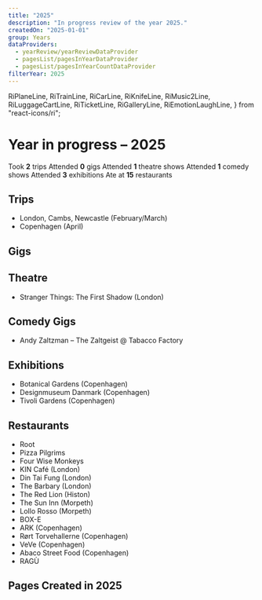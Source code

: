 ```yaml
---
title: "2025"
description: "In progress review of the year 2025."
createdOn: "2025-01-01"
group: Years
dataProviders:
  - yearReview/yearReviewDataProvider
  - pagesList/pagesInYearDataProvider
  - pagesList/pagesInYearCountDataProvider
filterYear: 2025
---
```


  RiPlaneLine,
  RiTrainLine,
  RiCarLine,
  RiKnifeLine,
  RiMusic2Line,
  RiLuggageCartLine,
  RiTicketLine,
  RiGalleryLine,
  RiEmotionLaughLine,
} from "react-icons/ri";

# Year in progress – 2025

<CountTiles>
  <Tile>
    <Icon component={RiLuggageCartLine} /> Took <strong>2</strong> trips
  </Tile>
  <Tile>
    <Icon component={RiMusic2Line} /> Attended <strong>0</strong> gigs
  </Tile>
  <Tile>
    <Icon component={RiTicketLine} /> Attended <strong>1</strong> theatre shows
  </Tile>
  <Tile>
    <Icon component={RiEmotionLaughLine} /> Attended <strong>1</strong> comedy
    shows
  </Tile>
  <Tile>
    <Icon component={RiGalleryLine} /> Attended <strong>3</strong> exhibitions
  </Tile>
  <Tile>
    <Icon component={RiKnifeLine} /> Ate at <strong>15</strong> restaurants
  </Tile>
</CountTiles>

## Trips

- <Icon component={RiTrainLine} />
  London, Cambs, Newcastle (February/March)
- <Icon component={RiPlaneLine} />
  Copenhagen (April)

## Gigs

## Theatre

- Stranger Things: The First Shadow (London)

## Comedy Gigs

- Andy Zaltzman – The Zaltgeist @ Tabacco Factory

## Exhibitions

- Botanical Gardens (Copenhagen)
- Designmuseum Danmark (Copenhagen)
- Tivoli Gardens (Copenhagen)

## Restaurants

- Root
- Pizza Pilgrims
- Four Wise Monkeys
- KIN Café (London)
- Din Tai Fung (London)
- The Barbary (London)
- The Red Lion (Histon)
- The Sun Inn (Morpeth)
- Lollo Rosso (Morpeth)
- BOX-E
- ARK (Copenhagen)
- Rørt Torvehallerne (Copenhagen)
- VeVe (Copenhagen)
- Abaco Street Food (Copenhagen)
- RAGÙ

## Pages Created in 2025

<PagesList withIndex={true} />
